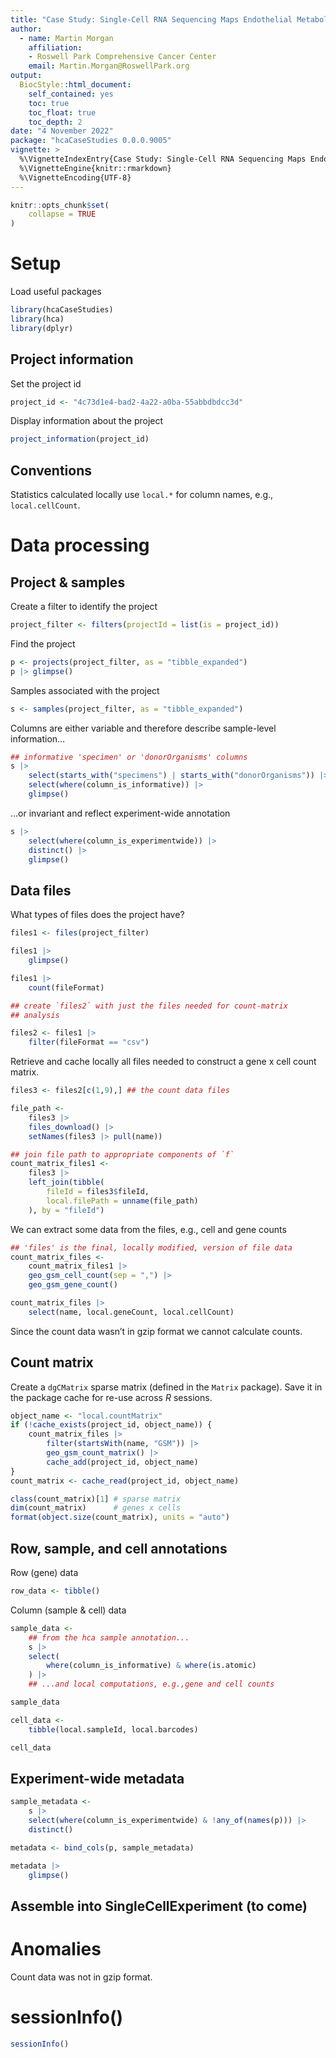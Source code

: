 ```yaml
---
title: "Case Study: Single-Cell RNA Sequencing Maps Endothelial Metabolic Plasticity in Pathological Angiogenesis"
author:
  - name: Martin Morgan
    affiliation:
    - Roswell Park Comprehensive Cancer Center
    email: Martin.Morgan@RoswellPark.org
output:
  BiocStyle::html_document:
    self_contained: yes
    toc: true
    toc_float: true
    toc_depth: 2
date: "4 November 2022"
package: "hcaCaseStudies 0.0.0.9005"
vignette: >
  %\VignetteIndexEntry{Case Study: Single-Cell RNA Sequencing Maps Endothelial Metabolic Plasticity in Pathological Angiogenesis }
  %\VignetteEngine{knitr::rmarkdown}
  %\VignetteEncoding{UTF-8}
---
```


```r
knitr::opts_chunk$set(
    collapse = TRUE
)
```

# Setup

Load useful packages

```r
library(hcaCaseStudies)
library(hca)
library(dplyr)
```

## Project information

Set the project id

```r
project_id <- "4c73d1e4-bad2-4a22-a0ba-55abbdbdcc3d"
```

Display information about the project

```r
project_information(project_id)
```

## Conventions

Statistics calculated locally use `local.*` for column names, e.g.,
`local.cellCount`.

# Data processing

## Project & samples

Create a filter to identify the project

```r
project_filter <- filters(projectId = list(is = project_id))
```

Find the project

```r
p <- projects(project_filter, as = "tibble_expanded")
p |> glimpse()
```

Samples associated with the project

```r
s <- samples(project_filter, as = "tibble_expanded")
```

Columns are either variable and therefore describe sample-level
information...

```r
## informative 'specimen' or 'donorOrganisms' columns
s |>
    select(starts_with("specimens") | starts_with("donorOrganisms")) |>
    select(where(column_is_informative)) |>
    glimpse()
```

...or invariant and reflect experiment-wide annotation

```r
s |>
    select(where(column_is_experimentwide)) |>
    distinct() |>
    glimpse()
```

## Data files

What types of files does the project have?

```r
files1 <- files(project_filter)

files1 |>
    glimpse()

files1 |>
    count(fileFormat)

## create `files2` with just the files needed for count-matrix
## analysis

files2 <- files1 |>
    filter(fileFormat == "csv")
```

Retrieve and cache locally all files needed to construct a gene x cell
count matrix.

```r
files3 <- files2[c(1,9),] ## the count data files

file_path <-
    files3 |>
    files_download() |>
    setNames(files3 |> pull(name))

## join file path to appropriate components of `f`
count_matrix_files1 <-
    files3 |>
    left_join(tibble(
        fileId = files3$fileId,
        local.filePath = unname(file_path)
    ), by = "fileId")
```

We can extract some data from the files, e.g., cell and gene counts

```r
## 'files' is the final, locally modified, version of file data
count_matrix_files <-
    count_matrix_files1 |>
    geo_gsm_cell_count(sep = ",") |>
    geo_gsm_gene_count()

count_matrix_files |>
    select(name, local.geneCount, local.cellCount)
```

Since the count data wasn't in gzip format we cannot calculate counts.

## Count matrix

Create a `dgCMatrix` sparse matrix (defined in the `Matrix`
package). Save it in the package cache for re-use across _R_ sessions.

<!--
add `eval = !nzchar(Sys.getenv("GITHUB_ACTIONS"))` if requires
more than 7 GB
-->

```r
object_name <- "local.countMatrix"
if (!cache_exists(project_id, object_name)) {
    count_matrix_files |>
        filter(startsWith(name, "GSM")) |>
        geo_gsm_count_matrix() |>
        cache_add(project_id, object_name)
}
count_matrix <- cache_read(project_id, object_name)

class(count_matrix)[1] # sparse matrix
dim(count_matrix)      # genes x cells
format(object.size(count_matrix), units = "auto")
```

## Row, sample, and cell annotations

Row (gene) data

```r
row_data <- tibble()
```

Column (sample & cell) data

```r
sample_data <-
    ## from the hca sample annotation...
    s |>
    select(
        where(column_is_informative) & where(is.atomic)
    ) |>
    ## ...and local computations, e.g.,gene and cell counts

sample_data
```

```r
cell_data <-
    tibble(local.sampleId, local.barcodes)

cell_data
```

## Experiment-wide metadata

```r
sample_metadata <-
    s |>
    select(where(column_is_experimentwide) & !any_of(names(p))) |>
    distinct()

metadata <- bind_cols(p, sample_metadata)

metadata |>
    glimpse()
```

## Assemble into SingleCellExperiment (to come)

# Anomalies

Count data was not in gzip format.

# sessionInfo() {.unnumbered}

```r
sessionInfo()
```

